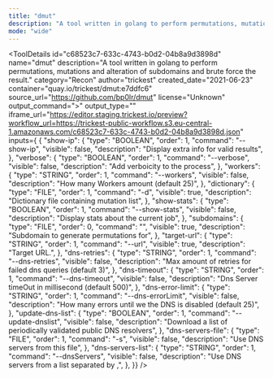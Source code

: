 ```yaml
---
title: "dmut"
description: "A tool written in golang to perform permutations, mutations and alteration of subdomains and brute force the result."
mode: "wide"
---
```



<ToolDetails
  id="c68523c7-633c-4743-b0d2-04b8a9d3898d"
  name="dmut"
  description="A tool written in golang to perform permutations, mutations and alteration of subdomains and brute force the result."
  category="Recon"
  author="trickest"
  created_date="2021-06-23"
  container="quay.io/trickest/dmut:e7ddfc6"
  source_url="https://github.com/bp0lr/dmut"
  license="Unknown"
  output_command=">"
  output_type=""
  iframe_url="https://editor.staging.trickest.io/preview?workflow_url=https://trickest-public-workflow.s3.eu-central-1.amazonaws.com/c68523c7-633c-4743-b0d2-04b8a9d3898d.json"
  inputs={ {
  "show-ip": {
    "type": "BOOLEAN",
    "order": 1,
    "command": "--show-ip",
    "visible": false,
    "description": "Display extra info for valid results",
  },
  "verbose": {
    "type": "BOOLEAN",
    "order": 1,
    "command": "--verbose",
    "visible": false,
    "description": "Add verboicity to the process",
  },
  "workers": {
    "type": "STRING",
    "order": 1,
    "command": "--workers",
    "visible": false,
    "description": "How many Workers amount (default 25)",
  },
  "dictionary": {
    "type": "FILE",
    "order": 1,
    "command": "-d",
    "visible": true,
    "description": "Dictionary file containing mutation list",
  },
  "show-stats": {
    "type": "BOOLEAN",
    "order": 1,
    "command": "--show-stats",
    "visible": false,
    "description": "Display stats about the current job",
  },
  "subdomains": {
    "type": "FILE",
    "order": 0,
    "command": "",
    "visible": true,
    "description": "Subdomain to generate permutations for",
  },
  "target-url": {
    "type": "STRING",
    "order": 1,
    "command": "--url",
    "visible": true,
    "description": "Target URL.",
  },
  "dns-retries": {
    "type": "STRING",
    "order": 1,
    "command": "--dns-retries",
    "visible": false,
    "description": "Max amount of retries for failed dns queries (default 3)",
  },
  "dns-timeout": {
    "type": "STRING",
    "order": 1,
    "command": "--dns-timeout",
    "visible": false,
    "description": "Dns Server timeOut in millisecond (default 500)",
  },
  "dns-error-limit": {
    "type": "STRING",
    "order": 1,
    "command": "--dns-errorLimit",
    "visible": false,
    "description": "How many errors until we the DNS is disabled (default 25)",
  },
  "update-dns-list": {
    "type": "BOOLEAN",
    "order": 1,
    "command": "--update-dnslist",
    "visible": false,
    "description": "Download a list of periodically validated public DNS resolvers",
  },
  "dns-servers-file": {
    "type": "FILE",
    "order": 1,
    "command": "-s",
    "visible": false,
    "description": "Use DNS servers from this file",
  },
  "dns-servers-list": {
    "type": "STRING",
    "order": 1,
    "command": "--dnsServers",
    "visible": false,
    "description": "Use DNS servers from a list separated by ,",
  },
}}
/>